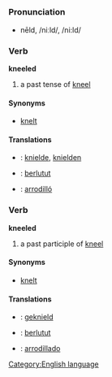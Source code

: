 =={{en}}==
[[Category:English language]]
===Pronunciation===
*nēld, /niːld/, /ni:ld/
===Verb===
'''kneeled'''

#a past tense of [[kneel]]
====Synonyms====
*[[knelt]]
====Translations====
*{{nl}}: [[knielde]], [[knielden]]
*{{id}}: [[lutut|berlutut]]
*{{es}}: [[arrodilló]]
===Verb===
'''kneeled'''
#a past participle of [[kneel]]
====Synonyms====
*[[knelt]]
====Translations====
*{{nl}}: [[geknield]]
*{{id}}: [[lutut|berlutut]]
*{{es}}: [[arrodillado]]